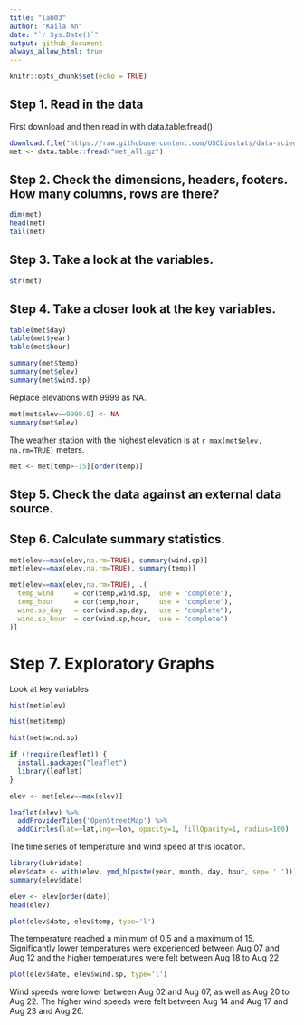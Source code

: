 ```yaml
---
title: "lab03"
author: "Kaila An"
date: "`r Sys.Date()`"
output: github_document
always_allow_html: true 
---
```


```r
knitr::opts_chunk$set(echo = TRUE)
```

## Step 1. Read in the data
First download and then read in with data.table:fread()

```r
download.file("https://raw.githubusercontent.com/USCbiostats/data-science-data/master/02_met/met_all.gz", "met_all.gz", method="libcurl", timeout = 60)
met <- data.table::fread("met_all.gz")
```


## Step 2. Check the dimensions, headers, footers. How many columns, rows are there? 

```r
dim(met)
head(met)
tail(met)
```

## Step 3. Take a look at the variables.

```r
str(met)
```

## Step 4. Take a closer look at the key variables.

```r
table(met$day)
table(met$year)
table(met$hour)
```


```r
summary(met$temp)
summary(met$elev)
summary(met$wind.sp)
```


Replace elevations with 9999 as NA.


```r
met[met$elev==9999.0] <- NA
summary(met$elev)
```


The weather station with the highest elevation is at `r max(met$elev, na.rm=TRUE)` meters.

```r
met <- met[temp>-15][order(temp)]
```

## Step 5. Check the data against an external data source.

## Step 6. Calculate summary statistics.

```r
met[elev==max(elev,na.rm=TRUE), summary(wind.sp)]
met[elev==max(elev,na.rm=TRUE), summary(temp)]
```


```r
met[elev==max(elev,na.rm=TRUE), .(
  temp_wind     = cor(temp,wind.sp,  use = "complete"),
  temp_hour     = cor(temp,hour,     use = "complete"),
  wind.sp_day   = cor(wind.sp,day,   use = "complete"),
  wind.sp_hour  = cor(wind.sp,hour,  use = "complete")
)]

```

# Step 7. Exploratory Graphs

Look at key variables

```r
hist(met$elev)
```

```r
hist(met$temp)
```

```r
hist(met$wind.sp)
```

```r
if (!require(leaflet)) {
  install.packages("leaflet")
  library(leaflet)
}

elev <- met[elev==max(elev)]
```

```r
leaflet(elev) %>%
  addProviderTiles('OpenStreetMap') %>% 
  addCircles(lat=~lat,lng=~lon, opacity=1, fillOpacity=1, radius=100)
```

The time series of temperature and wind speed at this location.

```r
library(lubridate)
elev$date <- with(elev, ymd_h(paste(year, month, day, hour, sep= ' ')))
summary(elev$date)
```

```r
elev <- elev[order(date)]
head(elev)
```

```r
plot(elev$date, elev$temp, type='l')
```

The temperature reached a minimum of 0.5 and a maximum of 15.  Significantly lower temperatures were experienced between Aug 07 and Aug 12 and the higher temperatures were felt between Aug 18 to Aug 22.

```r
plot(elev$date, elev$wind.sp, type='l')
```

Wind speeds were lower between Aug 02 and Aug 07, as well as Aug 20 to Aug 22.  The higher wind speeds were felt between Aug 14 and Aug 17 and Aug 23 and Aug 26.













